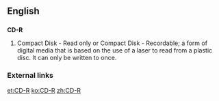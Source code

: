 ==English==

==={{initialism}}===
'''CD-R'''

# Compact Disk - Read only or Compact Disk - Recordable; a form of digital media that is based on the use of a laser to read from a plastic disc.  It can only be written to once.

===External links===
{{pedialite}}
[[et:CD-R]]
[[ko:CD-R]]
[[zh:CD-R]]